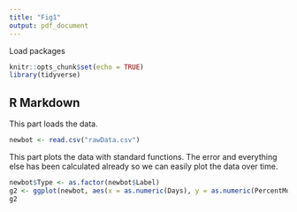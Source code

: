 ```yaml
---
title: "Fig1"
output: pdf_document
---
```


Load packages

```r
knitr::opts_chunk$set(echo = TRUE)
library(tidyverse)
```

## R Markdown

This part loads the data. 

```r
newbot <- read.csv("rawData.csv")
```

This part plots the data with standard functions. The error and everything else has been calculated already
so we can easily plot the data over time. 

```r
newbot$Type <- as.factor(newbot$Label)
g2 <- ggplot(newbot, aes(x = as.numeric(Days), y = as.numeric(PercentMoving))) + geom_line(aes(color = Type))+geom_errorbar(aes(ymin = as.numeric(PercentMoving)-as.numeric(Error), ymax = as.numeric(PercentMoving)+as.numeric(Error)), width=.1)+geom_point(size = 0.2)+ylab("Percent Moving")+xlab("Days")
g2
```